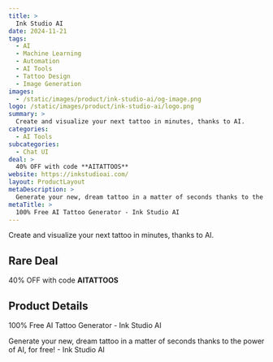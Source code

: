 ```yaml
---
title: >
  Ink Studio AI
date: 2024-11-21
tags:
  - AI
  - Machine Learning
  - Automation
  - AI Tools
  - Tattoo Design
  - Image Generation
images:
  - /static/images/product/ink-studio-ai/og-image.png
logo: /static/images/product/ink-studio-ai/logo.png
summary: >
  Create and visualize your next tattoo in minutes, thanks to AI.
categories:
  - AI Tools
subcategories:
  - Chat UI
deal: >
  40% OFF with code **AITATTOOS**
website: https://inkstudioai.com/
layout: ProductLayout
metaDescription: >
  Generate your new, dream tattoo in a matter of seconds thanks to the power of AI, for free! - Ink Studio AI
metaTitle: >
  100% Free AI Tattoo Generator - Ink Studio AI
---
```

Create and visualize your next tattoo in minutes, thanks to AI.

## Rare Deal

40% OFF with code **AITATTOOS**

## Product Details
100% Free AI Tattoo Generator - Ink Studio AI

Generate your new, dream tattoo in a matter of seconds thanks to the power of AI, for free! - Ink Studio AI
